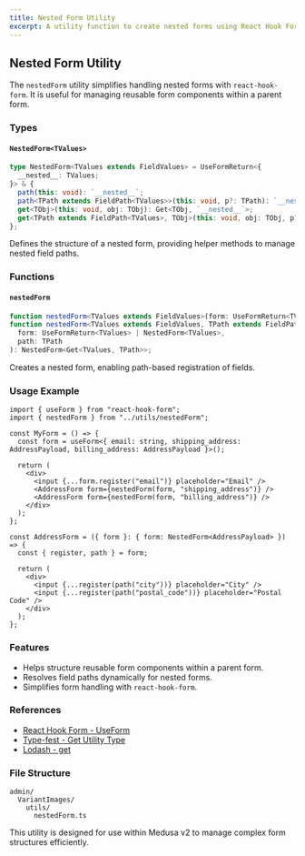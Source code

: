 ```yaml
---
title: Nested Form Utility
excerpt: A utility function to create nested forms using React Hook Form in Medusa v2.
---
```



## Nested Form Utility

The `nestedForm` utility simplifies handling nested forms with `react-hook-form`. It is useful for managing reusable form components within a parent form.

### Types

#### `NestedForm<TValues>`

```ts
type NestedForm<TValues extends FieldValues> = UseFormReturn<{
  __nested__: TValues;
}> & {
  path(this: void): `__nested__`;
  path<TPath extends FieldPath<TValues>>(this: void, p?: TPath): `__nested__.${TPath}`;
  get<TObj>(this: void, obj: TObj): Get<TObj, `__nested__`>;
  get<TPath extends FieldPath<TValues>, TObj>(this: void, obj: TObj, p?: TPath): Get<TObj, `__nested__.${TPath}`>;
};
```

Defines the structure of a nested form, providing helper methods to manage nested field paths.

### Functions

#### `nestedForm`

```ts
function nestedForm<TValues extends FieldValues>(form: UseFormReturn<TValues> | NestedForm<TValues>): NestedForm<TValues>;
function nestedForm<TValues extends FieldValues, TPath extends FieldPath<TValues>>(
  form: UseFormReturn<TValues> | NestedForm<TValues>,
  path: TPath
): NestedForm<Get<TValues, TPath>>;
```

Creates a nested form, enabling path-based registration of fields.

### Usage Example

```tsx
import { useForm } from "react-hook-form";
import { nestedForm } from "../utils/nestedForm";

const MyForm = () => {
  const form = useForm<{ email: string, shipping_address: AddressPayload, billing_address: AddressPayload }>();

  return (
    <div>
      <input {...form.register("email")} placeholder="Email" />
      <AddressForm form={nestedForm(form, "shipping_address")} />
      <AddressForm form={nestedForm(form, "billing_address")} />
    </div>
  );
};

const AddressForm = ({ form }: { form: NestedForm<AddressPayload> }) => {
  const { register, path } = form;

  return (
    <div>
      <input {...register(path("city"))} placeholder="City" />
      <input {...register(path("postal_code"))} placeholder="Postal Code" />
    </div>
  );
};
```

### Features

- Helps structure reusable form components within a parent form.
- Resolves field paths dynamically for nested forms.
- Simplifies form handling with `react-hook-form`.

### References

- [React Hook Form - UseForm](https://react-hook-form.com/docs/useform)
- [Type-fest - Get Utility Type](https://github.com/sindresorhus/type-fest#readme)
- [Lodash - get](https://lodash.com/docs/4.17.15#get)

### File Structure

```
admin/
  VariantImages/
    utils/
      nestedForm.ts
```

This utility is designed for use within Medusa v2 to manage complex form structures efficiently.
